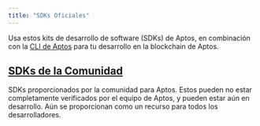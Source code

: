 ```yaml
---
title: "SDKs Oficiales"
---
```



Usa estos kits de desarrollo de software (SDKs) de Aptos, en combinación con la [CLI de Aptos](./cli) para tu desarrollo en la blockchain de Aptos.

<CardGrid>
  <LinkCard href="/build/sdks/ts-sdk" title="SDK de TypeScript" description="SDK de TypeScript de Aptos (recomendado)" />

  <LinkCard href="/build/sdks/python-sdk" title="SDK de Python" description="SDK de Python de Aptos" />

  <LinkCard href="/build/sdks/go-sdk" title="SDK de Go" description="SDK de Go de Aptos" />

  <LinkCard href="/build/sdks/dotnet-sdk" title="SDK de C#/.NET" description="SDK de .NET de Aptos" />

  <LinkCard href="/build/sdks/rust-sdk" title="SDK de Rust" description="SDK de Rust de Aptos" />

  <LinkCard href="/build/sdks/cpp-sdk" title="SDK de C++ / Unreal" description="SDK de C++ / Unreal de Aptos" />

  <LinkCard href="/build/sdks/unity-sdk" title="SDK de Unity" description="SDK de Unity de Aptos" />

  <LinkCard href="/build/sdks/wallet-adapter" title="Adaptador de Wallet" description="Adaptador de Wallet de Aptos" />
</CardGrid>

## [SDKs de la Comunidad](../../../build/sdks/community-sdks)

SDKs proporcionados por la comunidad para Aptos. Estos pueden no estar completamente verificados por el equipo de Aptos, y pueden estar aún en desarrollo. Aún se proporcionan como un recurso para todos los desarrolladores.

<CardGrid>
  <LinkCard href="/build/sdks/community-sdks/kotlin-sdk" title="SDK de Kotlin" description="SDK de Kotlin Multiplataforma de Aptos por Kaptos" />

  <LinkCard href="/build/sdks/community-sdks/swift-sdk" title="SDK de Swift" description="SDK de Swift de Aptos por Alcove" />
</CardGrid>
